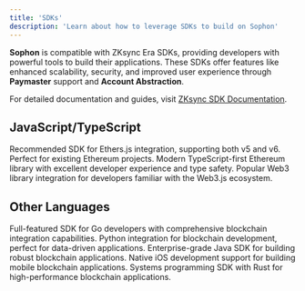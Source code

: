 ```yaml
---
title: 'SDKs'
description: 'Learn about how to leverage SDKs to build on Sophon'
---
```


**Sophon** is compatible with ZKsync Era SDKs, providing developers with powerful tools to build their applications. These SDKs offer features like enhanced scalability, security, and improved user experience through **Paymaster** support and **Account Abstraction**.

For detailed documentation and guides, visit [ZKsync SDK Documentation](https://sdk.zksync.io/).

## JavaScript/TypeScript

<CardGroup cols={3}>
  <Card title="Ethers" icon="plug">
    Recommended SDK for Ethers.js integration, supporting both v5 and v6. Perfect for existing Ethereum projects.
  </Card>
  <Card title="Viem" icon="bolt">
    Modern TypeScript-first Ethereum library with excellent developer experience and type safety.
  </Card>
  <Card title="Web3.js" icon="code">
    Popular Web3 library integration for developers familiar with the Web3.js ecosystem.
  </Card>
</CardGroup>

## Other Languages

<CardGroup cols={3}>
  <Card title="Go" icon="golang">
    Full-featured SDK for Go developers with comprehensive blockchain integration capabilities.
  </Card>
  <Card title="Python" icon="python">
    Python integration for blockchain development, perfect for data-driven applications.
  </Card>
  <Card title="Java" icon="java">
    Enterprise-grade Java SDK for building robust blockchain applications.
  </Card>
  <Card title="Swift" icon="swift">
    Native iOS development support for building mobile blockchain applications.
  </Card>
  <Card title="Rust" icon="rust">
    Systems programming SDK with Rust for high-performance blockchain applications.
  </Card>
</CardGroup>
